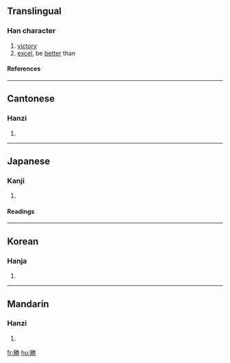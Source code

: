{{see|胜}}

==Translingual==
===Han character===
{{Han char|rad=力|as=10|sn=12|four=7922<sub>7</sub>|canj=月火手尸 (BFQS)}}
# [[victory]]
# [[excel]], be [[better]] than
====References====
{{Han ref|kx=0148.310|dkj=02409|dj=0335.100|hdz=32090.130|uh=52DD|ud=21213|bh=B3D3|bd=46035}}
----
==Cantonese==
===Hanzi===
{{yue-hanzi|jyut=|y=sing1, sing3}}
# {{defn|Cantonese}}
----
==Japanese==
===Kanji===
{{ja-kanji|grade=|rs=力10}}
# {{defn|Japanese}} 
====Readings====
{{ja-readings|on=[[しょう]] (shō)|kun=[[かつ]] (katsu), [[まさる]] (masaru), [[たえる]] (taeru)}}
----
==Korean==
===Hanja===
{{ko-hanja|hangeul=승|rv=seung|mr=sŭng}}
# {{defn|Korean}}
----
==Mandarin==
===Hanzi===
{{cmn-hanzi|sim=胜|pin=[[shèng]] (sheng4)|wg=sheng<sup>4</sup>}}
# {{defn|Mandarin}}

[[fr:勝]]
[[hu:勝]]